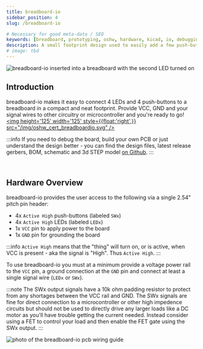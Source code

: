 ```yaml
---
title: breadboard-io
sidebar_position: 4
slug: /breadboard-io

# Necessary for good meta-data / SEO
keywords: [breadboard, prototyping, oshw, hardware, kicad, io, debugging]
description: A small footprint design used to easily add a few push-buttons and LEDs to a breadboard
# image: tbd
---
```


![breadboard-io inserted into a breadboard with the second LED turned on](breadboard-io.JPG)


## Introduction
breadboard-io makes it easy to connect 4 LEDs and 4 push-buttons to a breadboard in a compact and neat footprint. Provide VCC, GND and your signal wires to other circuitry or microcontroller and you're ready to go!
<a href="https://certification.oshwa.org/us002159.html" target="_blank">
    <img height='125' width='125' style={{float:'right',}} src="/img/oshw_cert_breadboardio.svg" />
</a>

:::info
If you need to debug the board, build your own PCB or just understand the design better - you can find the design files, latest release gerbers, BOM,
schematic and 3d STEP model <a href="https://www.github.com/greatlakesdev/breadboard-io" target="_blank">on Github</a>.
:::

<br/>

## Hardware Overview
breadboard-io provides the user access to the following via a single 2.54" pitch pin header:
- 4x ```Active High``` push-buttons (labeled ```SWx```)
- 4x ```Active High``` LEDs (labeled ```LEDx```)
- 1x ```VCC``` pin to apply power to the board
- 1x ```GND``` pin for grounding the board

:::info
```Active High``` means that the "thing" will turn on, or is active, when VCC is present - aka the signal is "High". Thus ```Active High```.
:::


To use breadboard-io you must at a minimum provide a voltage power rail to the ```VCC``` pin, a ground connection at the ```GND``` pin and connect at least a single signal wire (```LEDx``` or ```SWx```).

:::note
The SWx output signals have a 10k ohm padding resistor to protect from any shortages between the VCC rail and GND. The SWx signals are fine for direct connection to a microcontroller or other high impedence circuits
but should not be used to directly drive any larger loads like a DC motor as you'll have trouble getting the current needed. Instead consider using a FET to control your load and then enable the FET gate using the SWx output.
:::

![photo of the breadboard-io pcb wiring guide](io.png)